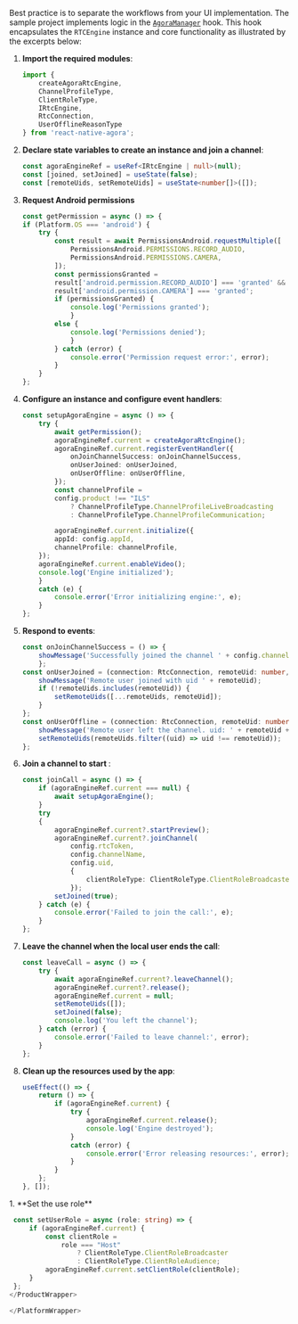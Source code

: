 <PlatformWrapper platform="react-native">

Best practice is to separate the <Vpd k="NAME" /> workflows from your UI implementation. The <Vpd  k="SDK" />
  sample project implements <Vpd k="PRODUCT" /> logic in the
  [`AgoraManager`](https://github.com/AgoraIO/video-sdk-samples-reactnative/blob/main/src/agora-manager/agoraManager.tsx) hook.
  This hook encapsulates the `RTCEngine` instance and core functionality as illustrated by the excerpts below:

1. **Import the required modules**:

    ``` typescript
    import {
        createAgoraRtcEngine,
        ChannelProfileType,
        ClientRoleType,
        IRtcEngine,
        RtcConnection,
        UserOfflineReasonType
    } from 'react-native-agora';
    ```

1.  **Declare state variables to create an <Vg k="ENGINE" /> instance and join a channel**:

    ``` typescript
    const agoraEngineRef = useRef<IRtcEngine | null>(null);
    const [joined, setJoined] = useState(false);
    const [remoteUids, setRemoteUids] = useState<number[]>([]);
    ```

1. **Request Android permissions**

    ```typescript
    const getPermission = async () => {
    if (Platform.OS === 'android') {
        try {
            const result = await PermissionsAndroid.requestMultiple([
                PermissionsAndroid.PERMISSIONS.RECORD_AUDIO,
                PermissionsAndroid.PERMISSIONS.CAMERA,
            ]);
            const permissionsGranted =
            result['android.permission.RECORD_AUDIO'] === 'granted' &&
            result['android.permission.CAMERA'] === 'granted';
            if (permissionsGranted) {
                console.log('Permissions granted');
                } 
            else {
                console.log('Permissions denied');
                }
            } catch (error) {
                console.error('Permission request error:', error);
            }
        }
    };
    ```


1.  **Configure an <Vg k="ENGINE" /> instance and configure event handlers**:

    ``` typescript
    const setupAgoraEngine = async () => {
        try {
            await getPermission();
            agoraEngineRef.current = createAgoraRtcEngine();
            agoraEngineRef.current.registerEventHandler({
                onJoinChannelSuccess: onJoinChannelSuccess,
                onUserJoined: onUserJoined,
                onUserOffline: onUserOffline,
            });
            const channelProfile =
            config.product !== "ILS"
                ? ChannelProfileType.ChannelProfileLiveBroadcasting
                : ChannelProfileType.ChannelProfileCommunication;

            agoraEngineRef.current.initialize({
            appId: config.appId,
            channelProfile: channelProfile,
        });
        agoraEngineRef.current.enableVideo();
        console.log('Engine initialized');
        } 
        catch (e) {
            console.error('Error initializing engine:', e);
        }
    };
    ```

1.  **Respond to  <Vg k="ENGINE" /> events**:

    ``` typescript
    const onJoinChannelSuccess = () => {
        showMessage('Successfully joined the channel ' + config.channelName);
        };
    const onUserJoined = (connection: RtcConnection, remoteUid: number, elapsed: number) => {
        showMessage('Remote user joined with uid ' + remoteUid);
        if (!remoteUids.includes(remoteUid)) {
            setRemoteUids([...remoteUids, remoteUid]);
        }
    };
    const onUserOffline = (connection: RtcConnection, remoteUid: number, reason: UserOfflineReasonType) => {
        showMessage('Remote user left the channel. uid: ' + remoteUid + ' , Reason:' + reason);
        setRemoteUids(remoteUids.filter((uid) => uid !== remoteUid));
    };
    ```

1.  **Join a channel to start <Vpd k="PRODUCT" />**:

    ``` typescript
    const joinCall = async () => {
        if (agoraEngineRef.current === null) {
            await setupAgoraEngine();
        }
        try 
        {
            agoraEngineRef.current?.startPreview();
            agoraEngineRef.current?.joinChannel(
                config.rtcToken,
                config.channelName,
                config.uid,
                {
                    clientRoleType: ClientRoleType.ClientRoleBroadcaster,
                });
            setJoined(true);
        } catch (e) {
            console.error('Failed to join the call:', e);
        }
    };
    ```

1.  **Leave the channel when the local user ends the call**:

    ``` typescript
    const leaveCall = async () => {
        try {
            await agoraEngineRef.current?.leaveChannel();
            agoraEngineRef.current?.release();
            agoraEngineRef.current = null;
            setRemoteUids([]);
            setJoined(false);
            console.log('You left the channel');
        } catch (error) {
            console.error('Failed to leave channel:', error);
        }
    };
    ```

1.  **Clean up the resources used by the app**:

    ``` typescript
    useEffect(() => {
        return () => {
            if (agoraEngineRef.current) {
                try {
                    agoraEngineRef.current.release();
                    console.log('Engine destroyed');
                } 
                catch (error) {
                    console.error('Error releasing resources:', error);
                }
            }
        };
    }, []);
    ```
<ProductWrapper product="{['interactive-live-streaming', 'broadcast-streaming']}">
1. **Set the use role**

   ``` typescript
    const setUserRole = async (role: string) => {
        if (agoraEngineRef.current) {
            const clientRole =
                role === "Host"
                    ? ClientRoleType.ClientRoleBroadcaster
                    : ClientRoleType.ClientRoleAudience;
            agoraEngineRef.current.setClientRole(clientRole);
        }
    };
</ProductWrapper>

</PlatformWrapper>
